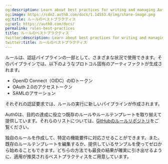 ```yaml
---
og:description: Learn about best practices for writing and managing Auth0 rules.
og:image: https://cdn2.auth0.com/docs/1.14553.0/img/share-image.png
og:title: ルールのベストプラクティス
og:url: https://auth0.com/docs/
permalink: rules-best-practices
title: ルールのベストプラクティス
twitter:description: Learn about best practices for writing and managing Auth0 rules.
twitter:title: ルールのベストプラクティス
---
```




ルールは、認証パイプラインの一部として、さまざまな状況で使用できます。そのパイプラインでは、以下のようなプロトコル固有のアーティファクトが生成されます。

* OpenID Connect（OIDC）のIDトークン
* OAuth 2.0のアクセストークン
* SAMLのアサーション

それぞれの認証要求では、ルールの実行に新しいパイプラインが作成されます。

Auth0は、目的の達成に役立つ既存のルールやルールテンプレートを取り揃えて提供しています。それらのリストについては、[GitHubのルールリポジトリ](https://github.com/auth0/rules)をご覧ください。

独自のルールを作成して、特定の機能要件に対応させることができます。また、既存のルールテンプレートを編集するか、提供しているサンプルを使ってゼロから始めることもできます。どちらの方法でも最良の結果が確実に引き出せるように、適用が推奨されるベストプラクティスをご用意しています。